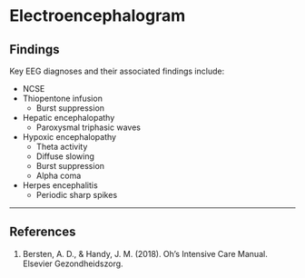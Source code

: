 # Electroencephalogram

## Findings

Key EEG diagnoses and their associated findings include:

* NCSE
* Thiopentone infusion
	* Burst suppression
* Hepatic encephalopathy
	* Paroxysmal triphasic waves
* Hypoxic encephalopathy
	* Theta activity
	* Diffuse slowing
	* Burst suppression
	* Alpha coma
* Herpes encephalitis
	* Periodic sharp spikes

---

## References

1. Bersten, A. D., & Handy, J. M. (2018). Oh’s Intensive Care Manual. Elsevier Gezondheidszorg.